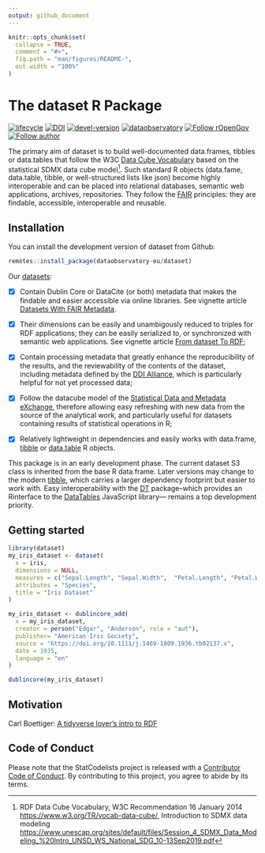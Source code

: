 ```yaml
---
output: github_document
---
```


<!-- README.md is generated from README.Rmd. Please edit that file -->

```r
knitr::opts_chunk$set(
  collapse = TRUE,
  comment = "#>",
  fig.path = "man/figures/README-",
  out.width = "100%"
)
```

# The dataset R Package

<!-- badges: start -->
[![lifecycle](https://lifecycle.r-lib.org/articles/figures/lifecycle-experimental.svg)](https://lifecycle.r-lib.org/articles/stages.html#experimental)
[![DOI](https://zenodo.org/badge/DOI/10.5281/zenodo.6833823.svg)](https://10.5281/zenodo.6833823)
[![devel-version](https://img.shields.io/badge/devel%20version-0.1.2-blue.svg)](https://github.com/antaldaniel/dataset)
[![dataobservatory](https://img.shields.io/badge/ecosystem-dataobservatory.eu-3EA135.svg)](https://dataobservatory.eu/)
[![Follow rOpenGov](https://img.shields.io/twitter/follow/ropengov.svg?style=social)](https://twitter.com/intent/follow?screen_name=ropengov) 
[![Follow author](https://img.shields.io/twitter/follow/digitalmusicobs.svg?style=social)](https://twitter.com/intent/follow?screen_name=digitalmusicobs)
<!-- badges: end -->


The primary aim of dataset is to build well-documented data.frames, tibbles or data.tables that follow the W3C [Data Cube Vocabulary](https://www.w3.org/TR/vocab-data-cube/) based on the statistical SDMX data cube model^[RDF Data Cube Vocabulary, W3C Recommendation 16 January 2014  <https://www.w3.org/TR/vocab-data-cube/>, Introduction to SDMX data modeling <https://www.unescap.org/sites/default/files/Session_4_SDMX_Data_Modeling_%20Intro_UNSD_WS_National_SDG_10-13Sep2019.pdf>]. Such standard R objects (data.fame, data.table, tibble, or well-structured lists like json) become highly interoperable and can be placed into relational databases, semantic web applications, archives, repositories.  They follow the [FAIR](https://www.go-fair.org/fair-principles/) principles: they are findable, accessible, interoperable and reusable. 

## Installation

You can install the development version of dataset from Github:

``` r
remotes::install_package(dataobservatory-eu/dataset)
```

Our [datasets](https://dataset.dataobservatory.eu/reference/dataset.html):

- [x] Contain Dublin Core or DataCite (or both) metadata that makes the findable and easier accessible via online libraries. See vignette article [Datasets With FAIR Metadata](https://dataset.dataobservatory.eu/articles/metadata.html).

- [x] Their dimensions can be easily and unambigously reduced to triples for RDF applications; they can be easily serialized to, or synchronized with semantic web applications. See vignette article [From dataset To RDF](https://dataset.dataobservatory.eu/articles/metadata.html);

- [x] Contain processing metadata that greatly enhance the reproducibility of the results, and the reviewability of the contents of the dataset, including metadata defined by the [DDI Alliance](https://ddialliance.org/), which is particularly helpful for not yet processed data;

- [x] Follow the datacube model of the [Statistical Data and Metadata eXchange](https://sdmx.org/), therefore allowing easy refreshing with new data from the source of the analytical work, and particularly useful for datasets containing results of statistical operations in R;

- [x] Relatively lightweight in dependencies and easily works with data.frame, [tibble](https://tibble.tidyverse.org/) or [data.table](https://rstudio.github.io/DT/) R objects.

This package is in an early development phase. The current dataset S3 class is inherited from the base R data.frame. Later versions may change to the modern [tibble](https://tibble.tidyverse.org/), which carries a larger dependency footprint but easier to work with. Easy interoperability with the [DT](https://rstudio.github.io/DT/) package--which provides an Rinterface to the [DataTables](https://datatables.net/) JavaScript library--- remains a top development priority.

## Getting started

```r
library(dataset)
my_iris_dataset <- dataset(
  x = iris, 
  dimensions = NULL, 
  measures = c("Sepal.Length", "Sepal.Width",  "Petal.Length", "Petal.Width" ), 
  attributes = "Species", 
  title = "Iris Dataset"
)

my_iris_dataset <- dublincore_add(
  x = my_iris_dataset,
  creator = person("Edgar", "Anderson", role = "aut"),
  publisher= "American Iris Society",
  source = "https://doi.org/10.1111/j.1469-1809.1936.tb02137.x",
  date = 1935,
  language = "en"
)

dublincore(my_iris_dataset)
```
## Motivation

Carl Boettiger: [A tidyverse lover’s intro to RDF](https://cran.r-project.org/web/packages/rdflib/vignettes/rdf_intro.html)

## Code of Conduct

Please note that the StatCodelists project is released with a [Contributor Code of Conduct](https://contributor-covenant.org/version/2/1/CODE_OF_CONDUCT.html). By contributing to this project, you agree to abide by its terms.
